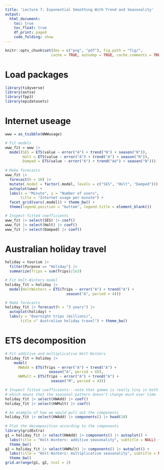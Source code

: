 ```yaml
---
title: 'Lecture 7: Exponential Smoothing With Trend and Seasonality'
output:
  html_document:
    toc: true
    toc_float: true
    df_print: paged
    code_folding: show
---
```


```r
knitr::opts_chunk$set(dev = c("png", "pdf"), fig.path = "fig/",
                     cache = TRUE, autodep = TRUE, cache.comments = TRUE)
```

# Load packages

```r
library(tidyverse)
library(astsa)
library(fpp3)
library(epidatasets)
```

# Internet useage

```r
www = as_tsibble(WWWusage)

# Fit models
www_fit = www |>
  model(SES = ETS(value ~ error("A") + trend("N") + season("N")),
        Holt = ETS(value ~ error("A") + trend("A") + season("N")),
        Damped = ETS(value ~ error("A") + trend("Ad") + season("N")))
  
# Make forecasts
www_fit |>
  forecast(h = 10) |>
  mutate(.model = factor(.model, levels = c("SES", "Holt", "Damped"))) |>
  autoplot(www) + 
  labs(x = "Minute", y = "Number of users",
       title = "Internet usage per minute") +
  facet_grid(vars(.model)) + theme_bw() +
  theme(legend.position = "bottom", legend.title = element_blank())

# Inspect fitted coefficients
www_fit |> select(SES) |> coef()
www_fit |> select(Holt) |> coef()
www_fit |> select(Damped) |> coef()
```

# Australian holiday travel

```r
holiday = tourism |>
  filter(Purpose == "Holiday") |>
  summarize(Trips = sum(Trips)/1e3)

# Fit Holt-Winters model
holiday_fit = holiday |>
  model(HoltWinters = ETS(Trips ~ error("A") + trend("A") + 
                            season("A", period = 4)))

# Make forecasts
holiday_fit |> forecast(h = "3 years") |>
  autoplot(holiday) +
  labs(y = "Overnight trips (millions)",
       title =" Australian holiday travel") + theme_bw()
```

# ETS decomposition

```r
# Fit additive and multiplicative Holt-Winters  
holiday_fit = holiday |>
    model(
      HWAdd = ETS(Trips ~ error("A") + trend("A") + 
                    season("A", period = 4)),
      HWMult = ETS(Trips ~ error("A") + trend("A") + 
                     season("M", period = 4)))

# Inspect fitted coefficients---note that gamma is really tiny in both models,
# which means that the seasonal pattern doesn't change much over time
holiday_fit |> select(HWAdd) |> coef()
holiday_fit |> select(HWMult) |> coef()

# An example of how we would pull out the components
holiday_fit |> select(HWAdd) |> components() |> head(10)
                            
# Plot the decomposition according to the components
library(gridExtra)
g1 = holiday_fit |> select(HWAdd) |> components() |> autoplot() +
  labs(title = "Holt-Winters: additive seasonality", subtitle = NULL) + 
  theme_bw()
g2 = holiday_fit |> select(HWMult) |> components() |> autoplot() +
  labs(title = "Holt-Winters: multiplicative seasonality", subtitle = NULL) + 
  theme_bw()
grid.arrange(g1, g2, ncol = 2)  
```